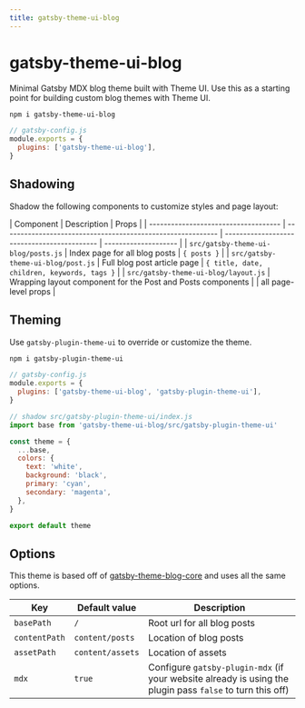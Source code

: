 ```yaml
---
title: gatsby-theme-ui-blog
---
```


<!--
// sharp errors
<Readme />
-->

# gatsby-theme-ui-blog

Minimal Gatsby MDX blog theme built with Theme UI.
Use this as a starting point for building custom blog themes with Theme UI.

```sh
npm i gatsby-theme-ui-blog
```

```js
// gatsby-config.js
module.exports = {
  plugins: ['gatsby-theme-ui-blog'],
}
```

## Shadowing

Shadow the following components to customize styles and page layout:

| Component                            | Description                                                 | Props                                       |
| ------------------------------------ | ----------------------------------------------------------- | ------------------------------------------- | -------------------- |
| `src/gatsby-theme-ui-blog/posts.js`  | Index page for all blog posts                               | `{ posts }`                                 |
| `src/gatsby-theme-ui-blog/post.js`   | Full blog post article page                                 | `{ title, date, children, keywords, tags }` |
| `src/gatsby-theme-ui-blog/layout.js` | Wrapping layout component for the Post and Posts components |                                             | all page-level props |

## Theming

Use `gatsby-plugin-theme-ui` to override or customize the theme.

```sh
npm i gatsby-plugin-theme-ui
```

```js
// gatsby-config.js
module.exports = {
  plugins: ['gatsby-theme-ui-blog', 'gatsby-plugin-theme-ui'],
}
```

```js
// shadow src/gatsby-plugin-theme-ui/index.js
import base from 'gatsby-theme-ui-blog/src/gatsby-plugin-theme-ui'

const theme = {
  ...base,
  colors: {
    text: 'white',
    background: 'black',
    primary: 'cyan',
    secondary: 'magenta',
  },
}

export default theme
```

## Options

This theme is based off of [gatsby-theme-blog-core][] and uses all the same options.

| Key           | Default value    | Description                                                                                               |
| ------------- | ---------------- | --------------------------------------------------------------------------------------------------------- |
| `basePath`    | `/`              | Root url for all blog posts                                                                               |
| `contentPath` | `content/posts`  | Location of blog posts                                                                                    |
| `assetPath`   | `content/assets` | Location of assets                                                                                        |
| `mdx`         | `true`           | Configure `gatsby-plugin-mdx` (if your website already is using the plugin pass `false` to turn this off) |

[gatsby-theme-blog-core]: https://www.npmjs.com/package/gatsby-theme-blog-core

